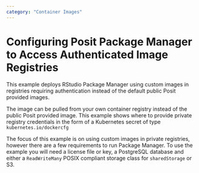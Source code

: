 ```yaml
---
category: "Container Images"
---
```


# Configuring Posit Package Manager to Access Authenticated Image Registries

This example deploys RStudio Package Manager using custom images in registries requiring authentication instead of the default public Posit provided images.

The image can be pulled from your own container registry instead of the public Posit provided image. 
This example shows where to provide private registry credentials in the form of a Kubernetes secret of type
`kubernetes.io/dockercfg`

The focus of this example is on using custom images in private registries, however there are a few requirements to run Package Manager.
To use the example you will need a license file or key, a PostgreSQL database and either a `ReadWriteMany` POSIX compliant storage class for `sharedStorage` or S3.

```.yaml
```